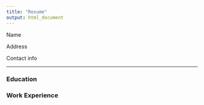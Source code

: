 ```yaml
---
title: "Resume"
output: html_document
---
```


Name 

Address 

Contact info 

<hr>

### Education

### Work Experience